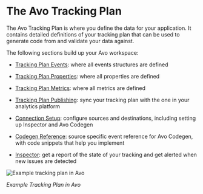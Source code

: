 # The Avo Tracking Plan

The Avo Tracking Plan is where you define the data for your application. It contains
detailed definitions of your tracking plan that can be used to generate
code from and validate your data against.

The following sections build up your Avo workspace:

- [Tracking Plan Events]("/workspace/tracking-plan/events"): where all events structures are defined

- [Tracking Plan Properties]("/workspace/tracking-plan/properties"): where all properties are defined

- [Tracking Plan Metrics]("/workspace/tracking-plan/metrics"): where all metrics are defined

- [Tracking Plan Publishing]("/workspace/tracking-plan/publishing"): sync your tracking plan with the one in your analytics platform

- [Connection Setup]("/workspace/connections"): configure sources and destinations, including setting up Inspector and Avo Codegen

- [Codegen Reference]("/workspace/implement"): source specific event reference for Avo Codegen, with code snippets that help
  you implement

- [Inspector]("/workspace/inspector"): get a report of the state of your tracking and get alerted when new issues are
  detected

![Example tracking plan in Avo](/docs/images/workspace/nav-tracking-plan.png)

_Example Tracking Plan in Avo_
